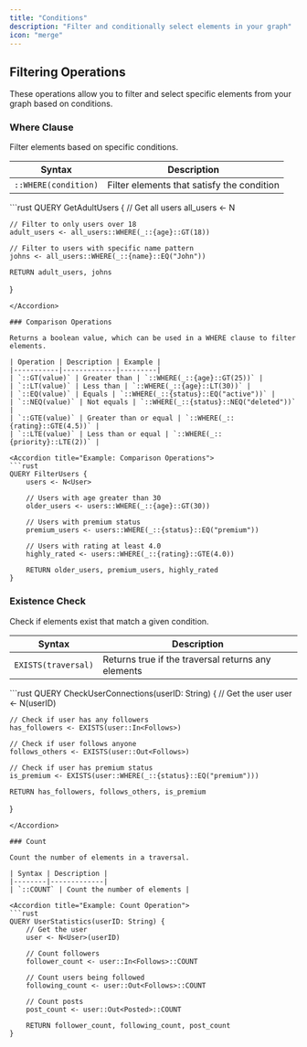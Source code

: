 ```yaml
---
title: "Conditions"
description: "Filter and conditionally select elements in your graph"
icon: "merge"
---
```


## Filtering Operations

These operations allow you to filter and select specific elements from your graph based on conditions.

### Where Clause

Filter elements based on specific conditions.

| Syntax | Description |
|--------|-------------|
| `::WHERE(condition)` | Filter elements that satisfy the condition |

<Accordion title="Example: Using WHERE">
```rust
QUERY GetAdultUsers {
    // Get all users
    all_users <- N<User>
    
    // Filter to only users over 18
    adult_users <- all_users::WHERE(_::{age}::GT(18))
    
    // Filter to users with specific name pattern
    johns <- all_users::WHERE(_::{name}::EQ("John"))
    
    RETURN adult_users, johns
}
```
</Accordion>

### Comparison Operations

Returns a boolean value, which can be used in a WHERE clause to filter elements.

| Operation | Description | Example |
|-----------|-------------|---------|
| `::GT(value)` | Greater than | `::WHERE(_::{age}::GT(25))` |
| `::LT(value)` | Less than | `::WHERE(_::{age}::LT(30))` |
| `::EQ(value)` | Equals | `::WHERE(_::{status}::EQ("active"))` |
| `::NEQ(value)` | Not equals | `::WHERE(_::{status}::NEQ("deleted"))` |
| `::GTE(value)` | Greater than or equal | `::WHERE(_::{rating}::GTE(4.5))` |
| `::LTE(value)` | Less than or equal | `::WHERE(_::{priority}::LTE(2))` |

<Accordion title="Example: Comparison Operations">
```rust
QUERY FilterUsers {
    users <- N<User>
    
    // Users with age greater than 30
    older_users <- users::WHERE(_::{age}::GT(30))
    
    // Users with premium status
    premium_users <- users::WHERE(_::{status}::EQ("premium"))
    
    // Users with rating at least 4.0
    highly_rated <- users::WHERE(_::{rating}::GTE(4.0))
    
    RETURN older_users, premium_users, highly_rated
}
```
</Accordion>

### Existence Check

Check if elements exist that match a given condition.

| Syntax | Description |
|--------|-------------|
| `EXISTS(traversal)` | Returns true if the traversal returns any elements |

<Accordion title="Example: Existence Check">
```rust
QUERY CheckUserConnections(userID: String) {
    // Get the user
    user <- N<User>(userID)
    
    // Check if user has any followers
    has_followers <- EXISTS(user::In<Follows>)
    
    // Check if user follows anyone
    follows_others <- EXISTS(user::Out<Follows>)
    
    // Check if user has premium status
    is_premium <- EXISTS(user::WHERE(_::{status}::EQ("premium")))
    
    RETURN has_followers, follows_others, is_premium
}
```
</Accordion>

### Count

Count the number of elements in a traversal.

| Syntax | Description |
|--------|-------------|
| `::COUNT` | Count the number of elements |

<Accordion title="Example: Count Operation">
```rust
QUERY UserStatistics(userID: String) {
    // Get the user
    user <- N<User>(userID)
    
    // Count followers
    follower_count <- user::In<Follows>::COUNT
    
    // Count users being followed
    following_count <- user::Out<Follows>::COUNT
    
    // Count posts
    post_count <- user::Out<Posted>::COUNT
    
    RETURN follower_count, following_count, post_count
}
```
</Accordion>
